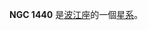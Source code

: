 {{NGCInfoBox|NGCID=NGC 1440|發現者=弗里德里希·威廉·赫歇爾|發現日期=1785年10月6日|其他編號=NGC 1442,ESO 549-10,MCG -3-10-43|曆元=J2000.0|赤經=3時45分2.9秒
|赤緯=-18°15'59"|星座=波江座|星體=星系|星等=11.6|表面亮度=12.8|藍等=12.6}}

'''NGC 1440''' 是[[波江座|波江座]]的一個[[星系|星系]]。

{{NGCReference|1440}}
{{Catalogs|NGC=1440}}